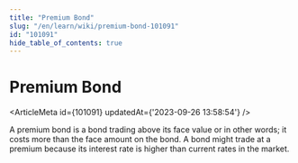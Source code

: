 ```yaml
---
title: "Premium Bond"
slug: "/en/learn/wiki/premium-bond-101091"
id: "101091"
hide_table_of_contents: true
---
```



# Premium Bond

<ArticleMeta id={101091} updatedAt={'2023-09-26 13:58:54'} />
<div className='border-solid border-b border-t-0 my-4 border-[var(--ifm-color-gray-300)]' />

A premium bond is a bond trading above its face value or in other words; it costs more than the face amount on the bond. A bond might trade at a premium because its interest rate is higher than current rates in the market.
